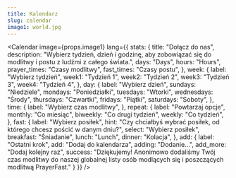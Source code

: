 ```yaml
---
title: Kalendarz
slug: calendar
image1: world.jpg
---
```

<Calendar
  image={props.image1}
  lang={{
    stats: {
      title: "Dołącz do nas",
      description: "Wybierz tydzień, dzień i godzinę, aby zobowiązać się do modlitwy i postu z ludźmi z całego świata.",
      days: "Days",
      hours: "Hours",
      prayer_times: "Czasy modlitwy",
      fast_times: "Czasy postu",
    },
    week: {
      label: "Wybierz tydzień",
      week1: "Tydzień 1",
      week2: "Tydzień 2",
      week3: "Tydzień 3",
      week4: "Tydzień 4",
    },
    day: {
      label: "Wybierz dzień",
      sundays: "Niedziele",
      mondays: "Poniedziałki",
      tuesdays: "Wtorki",
      wednesdays: "Środy",
      thursdays: "Czwartki",
      fridays: "Piątki",
      saturdays: "Soboty",
    },
    time: {
      label: "Wybierz czas modlitwy",
    },
    repeat: {
      label: "Powtarzaj opcje",
      monthly: "Co miesiąc",
      biweekly: "Co drugi tydzień",
      weekly: "Co tydzień",
    },
    fast: {
      label: "Wybierz posiłek",
      hint: "Czy chciałbyś wybrać posiłek, od którego chcesz pościć w danym dniu?",
      select: "Wybierz posiłek",
      breakfast: "Śniadanie",
      lunch: "Lunch",
      dinner: "Kolacja",
    },
    add: {
      label: "Ostatni krok",
      add: "Dodaj do kalendarza",
      adding: "Dodanie...",
      add_more: "Dodaj kolejny raz",
      success: "Dziękujemy! Anonimowo dodaliśmy Twój czas modlitwy do naszej globalnej listy osób modlących się i poszczących modlitwą PrayerFast."
    }
  }}
/>